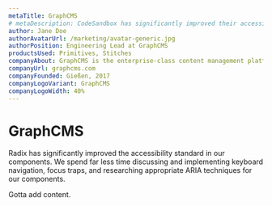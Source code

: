 ```yaml
---
metaTitle: GraphCMS
# metaDescription: CodeSandbox has significantly improved their accessibility standard by using Radix Primitives as the base for a number of their design system components.
author: Jane Doe
authorAvatarUrl: /marketing/avatar-generic.jpg
authorPosition: Engineering Lead at GraphCMS
productsUsed: Primitives, Stitches
companyAbout: GraphCMS is the enterprise-class content management platform that enables ambitious digital products at scale.
companyUrl: graphcms.com
companyFounded: Gießen, 2017
companyLogoVariant: GraphCMS
companyLogoWidth: 40%
---
```


# GraphCMS

<HeroQuote>
  Radix has significantly improved the accessibility standard in our components.
  We spend far less time discussing and implementing keyboard navigation, focus
  traps, and researching appropriate ARIA techniques for our components.
</HeroQuote>

Gotta add content.
